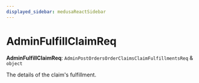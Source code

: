 ```yaml
---
displayed_sidebar: medusaReactSidebar
---
```



# AdminFulfillClaimReq

 **AdminFulfillClaimReq**: `AdminPostOrdersOrderClaimsClaimFulfillmentsReq` & `object`

The details of the claim's fulfillment.
